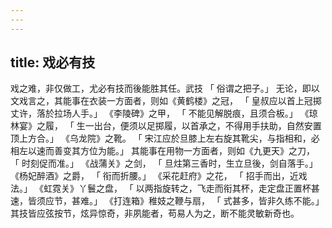 ```yaml
---
---
---
```

title: 戏必有技
---



戏之难，非仅做工，尤必有技而後能胜其任。武技 「 俗谓之把子。」 无论，即以文戏言之，其能事在衣装一方面者，则如《黄鹤楼》之冠， 「 皇叔应以首上冠掷丈许，落於拉场人手。」 《李陵碑》之甲， 「 不能见解脱痕，且须合板。」 《琼林宴》之履， 「 生一出台，便须以足掷履，以首承之，不得用手扶助，自然安置顶上方合。」 《乌龙院》之靴。 「 宋江应於旦膝上左右旋其靴尖，与指相和，必相左以速而善变其方位为能。」 其能事在用物一方面者，则如《九更天》之刀， 「 时刻促而准。」 《战蒲关》之剑， 「 旦炷第三香时，生立旦後，剑自落手。」 《杨妃醉酒》之爵， 「 衔而折腰。」 《采花赶府》之花， 「 招手而出，近戏法。」 《虹霓关》丫鬟之盘， 「 以两指旋转之，飞走而衔其杯，走定盘正置杯甚速，皆须应节，甚难。」 《打连箱》稚妓之鞭与扇， 「 式甚多，皆非久练不能。」 其技皆应弦按节，炫异惊奇，非夙能者，苟易人为之，断不能灵敏新奇也。